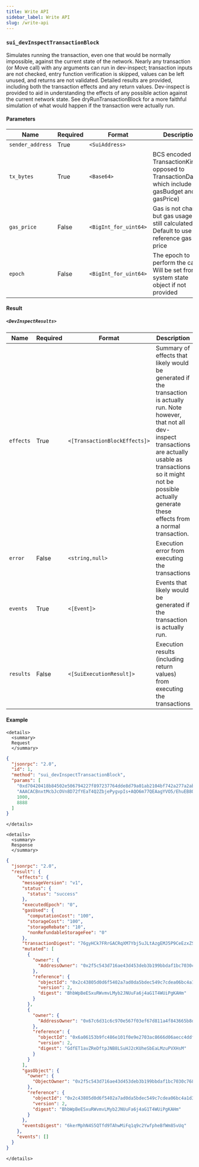```yaml
---
title: Write API
sidebar_label: Write API
slug: /write-api
---
```


### `sui_devInspectTransactionBlock`

Simulates running the transaction, even one that would be normally impossible, against the current state of the network. Nearly any transaction (or Move call) with any arguments can run in dev-inspect; transaction inputs are not checked, entry function verification is skipped, values can be left unused, and returns are not validated. Detailed results are provided, including both the transaction effects and any return values. Dev-inspect is provided to aid in understanding the effects of any possible action against the current network state. See dryRunTransactionBlock for a more faithful simulation of what would happen if the transaction were actually run.

#### Parameters

| Name | Required | Format | Description
|---|---|---|---|
| `sender_address` | True | `<SuiAddress>` | |
| `tx_bytes` | True | `<Base64>` | BCS encoded TransactionKind(as opposed to TransactionData, which include gasBudget and gasPrice) |
| `gas_price` | False | `<BigInt_for_uint64>` | Gas is not charged, but gas usage is still calculated. Default to use reference gas price |
| `epoch` | False | `<BigInt_for_uint64>` | The epoch to perform the call. Will be set from the system state object if not provided |

#### Result

##### `<DevInspectResults>`

| Name | Required | Format | Description
|---|---|---|---|
| `effects` | True | `<[TransactionBlockEffects]>` | Summary of effects that likely would be generated if the transaction is actually run. Note however, that not all dev-inspect transactions are actually usable as transactions so it might not be possible actually generate these effects from a normal transaction. |
| `error` | False | `<string,null>` | Execution error from executing the transactions |
| `events` | True | `<[Event]>` | Events that likely would be generated if the transaction is actually run. |
| `results` | False | `<[SuiExecutionResult]>` | Execution results (including return values) from executing the transactions |

#### Example

```mdx-code-block
<details>
  <summary>
  Request
  </summary>
```

```json
{
  "jsonrpc": "2.0",
  "id": 1,
  "method": "sui_devInspectTransactionBlock",
  "params": [
    "0xd70420418b84502e506794227f897237764dde8d79a01ab2104bf742a277a2ab",
    "AAACACBnxtMcbJcOVn8D72fYEaT4Q2ZbjePygvpIs+AQO6m77QEAagYVO5/EhuEB8OnicDrIZm0GrsxN3355JqNhlwxlpbECAAAAAAAAACDoQ3EipycU+/EOvBcDPFtMkZiSbdzWAw3CwdmQCAtBWAEBAQEBAAEAAC9cVD1xauQ9RT3rOxmbva8bxwMMdoL4dwPc5DEkj+3gASxDgF0Nb1QCp60Npb3sVJx83qBrxKHTOaIlIe6pM7iJAgAAAAAAAAAgnvsgc1pPauyCE27/c+aBnHN3fSsxRAWdEJYzYFOryNAvXFQ9cWrkPUU96zsZm72vG8cDDHaC+HcD3OQxJI/t4AoAAAAAAAAAAC0xAQAAAAAA",
    1000,
    8888
  ]
}
```

```mdx-code-block
</details>
```

```mdx-code-block
<details>
  <summary>
  Response
  </summary>
```

```json
{
  "jsonrpc": "2.0",
  "result": {
    "effects": {
      "messageVersion": "v1",
      "status": {
        "status": "success"
      },
      "executedEpoch": "0",
      "gasUsed": {
        "computationCost": "100",
        "storageCost": "100",
        "storageRebate": "10",
        "nonRefundableStorageFee": "0"
      },
      "transactionDigest": "76gyHCk7FRrGACRqXM7Ybj5uJLtAzgEMJ5P9CeEzxZSG",
      "mutated": [
        {
          "owner": {
            "AddressOwner": "0x2f5c543d716ae43d453deb3b199bbdaf1bc7030c7682f87703dce431248fede0"
          },
          "reference": {
            "objectId": "0x2c43805d0d6f5402a7ad0da5bdec549c7cdea06bc4a1d339a22521eea933b889",
            "version": 2,
            "digest": "BhbWpBeESxuRWvmvLMyb2JNUuFa6j4aG1T4WUiPgKAHm"
          }
        },
        {
          "owner": {
            "AddressOwner": "0x67c6d31c6c970e567f03ef67d811a4f843665b8de3f282fa48b3e0103ba9bbed"
          },
          "reference": {
            "objectId": "0x6a06153b9fc486e101f0e9e2703ac8666d06aecc4ddf7e7926a361970c65a5b1",
            "version": 2,
            "digest": "GdfET1avZReDftpJNB8LSuHJ2cKUheSbEaLMzuPVXHsM"
          }
        }
      ],
      "gasObject": {
        "owner": {
          "ObjectOwner": "0x2f5c543d716ae43d453deb3b199bbdaf1bc7030c7682f87703dce431248fede0"
        },
        "reference": {
          "objectId": "0x2c43805d0d6f5402a7ad0da5bdec549c7cdea06bc4a1d339a22521eea933b889",
          "version": 2,
          "digest": "BhbWpBeESxuRWvmvLMyb2JNUuFa6j4aG1T4WUiPgKAHm"
        }
      },
      "eventsDigest": "6kerMphN4S5QTfd9TAhwMiFq1q9c2YwfpheBfWm85vUq"
    },
    "events": []
  }
}
```

```mdx-code-block
</details>
```